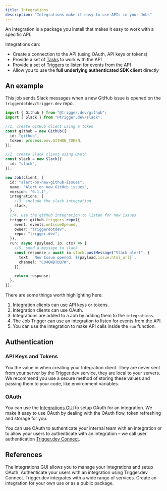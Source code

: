 ```yaml
---
title: Integrations
description: "Integrations make it easy to use APIs in your Jobs"
---
```


An integration is a package you install that makes it easy to work with a specific API.

Integrations can:

- Create a connection to the API (using OAuth, API keys or tokens)
- Provide a set of [Tasks](/documentation/concepts/tasks) to work with the API
- Provide a set of [Triggers](/documentation/concepts/triggers) to listen for events from the API
- Allow you to use the **full underlying authenticated SDK client** directly

## An example

This job sends Slack messages when a new GitHub issue is opened on the `triggerdotdev/trigger.dev` repo.

```ts
import { Github } from "@trigger.dev/github";
import { Slack } from "@trigger.dev/slack";

//1. create GitHub client using a token
const github = new Github({
  id: "github",
  token: process.env.GITHUB_TOKEN,
});

//2. create Slack client using OAuth
const slack = new Slack({
  id: "slack",
});

new Job(client, {
  id: "alert-on-new-github-issues",
  name: "Alert on new GitHub issues",
  version: "0.1.1",
  integrations: {
    //3. include the slack integration
    slack,
  },
  //4. use the github integration to listen for new issues
  trigger: github.triggers.repo({
    event: events.onIssueOpened,
    owner: "triggerdotdev",
    repo: "trigger.dev",
  }),
  run: async (payload, io, ctx) => {
    //5. send a message to slack
    const response = await io.slack.postMessage("Slack alert", {
      text: `New Issue opened: ${payload.issue.html_url}`,
      channel: "C04GWBTDQ7W",
    });

    return response;
  },
});
```

There are some things worth highlighting here:

1. Integration clients can use API keys or tokens.
2. Integration clients can use OAuth.
3. Integrations are added to a Job by adding them to the `integrations`.
4. The Job Trigger can use an integration to listen for events from the API.
5. You can use the integration to make API calls inside the `run` function.

## Authentication

### API Keys and Tokens

You the value in when creating your Integration client. They are never sent from your server by the Trigger.dev service, they are local to your servers. We recommend you use a secure method of storing these values and passing them to your code, like environment variables.

### OAuth

You can use the [Integrations GUI](documentation/guides/integrations) to setup OAuth for an integration. We make it easy to use OAuth by dealing with the OAuth flow, token refreshing and storage for you.

You can use OAuth to authenticate your internal team with an integration or to allow your users to authenticate with an integration – we call user authentication [Trigger.dev Connect](/documentation/guides/connect).

## References

<CardGroup>
  <Card
    title="Integrations GUI"
    icon="sidebar"
    href="documentation/guides/integrations"
  >
    The Integrations GUI allows you to manage your integrations and setup OAuth.
  </Card>
  <Card
    title="Trigger.dev Connect"
    icon="user-plus"
    href="/documentation/concepts/connect"
  >
    Authenticate your users with an integration using Trigger.dev Connect.
  </Card>
  <Card title="View integrations" icon="grid-2" href="/integrations">
    Trigger.dev integrates with a wide range of services.
  </Card>
  <Card
    title="Create an integration"
    icon="square-plus"
    href="/integrations/create"
  >
    Create an integration for your own use or as a public package.
  </Card>
</CardGroup>
